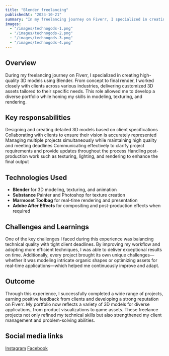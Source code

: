 ```yaml
---
title: "Blender freelancing"
publishedAt: "2024-10-21"
summary: "In my freelancing journey on Fiverr, I specialized in creating high-quality 3D models using Blender. I worked with clients from various industries, transforming their ideas into detailed 3D assets. From modeling and texturing to rendering, I handled every stage of production while meeting deadlines and maintaining a high standard of quality. This experience allowed me to expand my technical skills, improve client communication, and build a diverse portfolio of successful projects."
images:
  - "/images/technogods-1.png"
  - "/images/technogods-2.png"
  - "/images/technogods-3.png"
  - "/images/technogods-4.png"
---
```


## Overview

During my freelancing journey on Fiverr, I specialized in creating high-quality 3D models using Blender. From concept to final render, I worked closely with clients across various industries, delivering customized 3D assets tailored to their specific needs. This role allowed me to develop a diverse portfolio while honing my skills in modeling, texturing, and rendering.

## Key responsabilities

Designing and creating detailed 3D models based on client specifications
Collaborating with clients to ensure their vision is accurately represented
Managing multiple projects simultaneously while maintaining high quality and meeting deadlines
Communicating effectively to clarify project requirements and provide updates throughout the process
Handling post-production work such as texturing, lighting, and rendering to enhance the final output

## Technologies Used

- **Blender** for 3D modeling, texturing, and animation
- **Substance** Painter and Photoshop for texture creation
- **Marmoset Toolbag** for real-time rendering and presentation
- **Adobe After Effects** for compositing and post-production effects when required

## Challenges and Learnings

One of the key challenges I faced during this experience was balancing technical quality with tight client deadlines. By improving my workflow and adopting more efficient techniques, I was able to deliver exceptional results on time. Additionally, every project brought its own unique challenges—whether it was modeling intricate organic shapes or optimizing assets for real-time applications—which helped me continuously improve and adapt.

## Outcome

Through this experience, I successfully completed a wide range of projects, earning positive feedback from clients and developing a strong reputation on Fiverr. My portfolio now reflects a variety of 3D models for diverse applications, from product visualizations to game assets. These freelance projects not only refined my technical skills but also strengthened my client management and problem-solving abilities.

## Social media links
<a href="https://www.instagram.com/technogods.team/">Instagram</a>
<a href="https://www.facebook.com/technogods/">Facebook</a>
